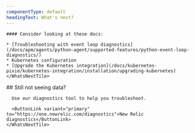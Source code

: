 ```yaml
---
componentType: default
headingText: What's next?
---
```


<SideBySide>
  <Side>
    <WhatsNextTile title="What's next?">

    #### Consider looking at these docs:

    * [Troubleshooting with event loop diagnostics](/docs/apm/agents/python-agent/supported-features/python-event-loop-diagnostics/)
    * Kubernetes configuration
    * [Upgrade the Kubernetes integration](/docs/kubernetes-pixie/kubernetes-integration/installation/upgrading-kubernetes)
    </WhatsNextTile>
  </Side>
  <Side>
    <WhatsNextTile alignment="center">
      ## Still not seeing data?

      Use our diagnostics tool to help you troubleshoot.

      <ButtonLink variant="primary" to="https://one.newrelic.com/diagnostics">New Relic diagnostics</ButtonLink>
    </WhatsNextTile>
  </Side>
</SideBySide>